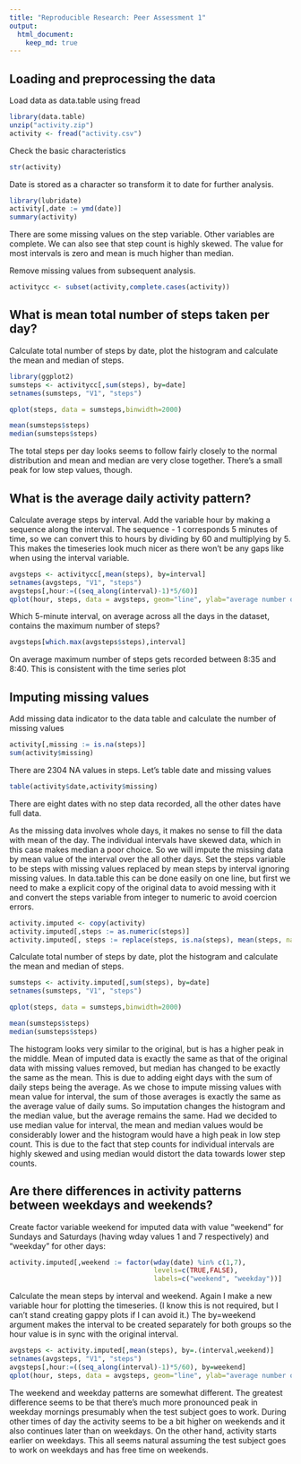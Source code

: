 ```yaml
---
title: "Reproducible Research: Peer Assessment 1"
output: 
  html_document:
    keep_md: true
---
```



## Loading and preprocessing the data


Load data as data.table using fread
```r
library(data.table)
unzip("activity.zip")
activity <- fread("activity.csv")
```

Check the basic characteristics
```R
str(activity)
```

Date is stored as a character so transform it to date for further analysis.
```r
library(lubridate)
activity[,date := ymd(date)]
summary(activity)
```

There are some missing values on the step variable. Other variables are complete. We can also see that step count is highly skewed. The value for most intervals is zero and mean is much higher than median.

Remove missing values from subsequent analysis.

```r
activitycc <- subset(activity,complete.cases(activity))
```


## What is mean total number of steps taken per day?

Calculate total number of steps by date, plot the histogram and calculate the mean and median of steps.

```r
library(ggplot2)
sumsteps <- activitycc[,sum(steps), by=date]
setnames(sumsteps, "V1", "steps")

qplot(steps, data = sumsteps,binwidth=2000)

mean(sumsteps$steps)
median(sumsteps$steps)
```
The total steps per day looks seems to follow fairly closely to the normal distribution and mean and median are very close together. There's a small peak for low step values, though.

## What is the average daily activity pattern?

Calculate average steps by interval. Add the variable hour by making a sequence along the interval. The sequence - 1 corresponds 5 minutes of time, so we can convert this to hours by dividing by 60 and multiplying by 5. This makes the timeseries look much nicer as there won't be any gaps like when using the interval variable.

```r
avgsteps <- activitycc[,mean(steps), by=interval]
setnames(avgsteps, "V1", "steps")
avgsteps[,hour:=((seq_along(interval)-1)*5/60)]
qplot(hour, steps, data = avgsteps, geom="line", ylab="average number of steps")
```

Which 5-minute interval, on average across all the days in the dataset, contains the maximum number of steps?
```r
avgsteps[which.max(avgsteps$steps),interval]
```
On average maximum number of steps gets recorded between 8:35 and 8:40. This is consistent with the time series plot

## Imputing missing values

Add missing data indicator to the data table and calculate the number of missing values
```r
activity[,missing := is.na(steps)]
sum(activity$missing)
```

There are 2304 NA values in steps. Let's table date and missing values
```r
table(activity$date,activity$missing)
```

There are eight dates with no step data recorded, all the other dates have full data. 

As the missing data involves whole days, it makes no sense to fill the data with mean of the day. The individual intervals have skewed data, which in this case makes median a poor choice. So we will impute the missing data by mean value of the interval over the all other days. Set the steps variable to be steps with missing values replaced by mean steps by interval ignoring missing values. In data.table this can be done easily on one line, but first we need to make a explicit copy of the original data to avoid messing with it and convert the steps variable from integer to numeric to avoid coercion errors.

```r
activity.imputed <- copy(activity)
activity.imputed[,steps := as.numeric(steps)]
activity.imputed[, steps := replace(steps, is.na(steps), mean(steps, na.rm=TRUE)), by = interval]
```
Calculate total number of steps by date, plot the histogram and calculate the mean and median of steps.
```r
sumsteps <- activity.imputed[,sum(steps), by=date]
setnames(sumsteps, "V1", "steps")

qplot(steps, data = sumsteps,binwidth=2000)

mean(sumsteps$steps)
median(sumsteps$steps)
```
The histogram looks very similar to the original, but is has a higher peak in the middle. Mean of imputed data is exactly the same as that of the original data with missing values removed, but median has changed to be exactly the same as the mean. This is due to adding eight days with the sum of daily steps being the average. As we chose to impute missing values with mean value for interval, the sum of those averages is exactly the same as the average value of daily sums. So imputation changes the histogram and the median value, but the average remains the same. Had we decided to use median value for interval, the mean and median values would be considerably lower and the histogram would have a high peak in low step count. This is due to the fact that step counts for individual intervals are highly skewed and using median would distort the data towards lower step counts.


## Are there differences in activity patterns between weekdays and weekends?

Create factor variable weekend for imputed data with value "weekend" for Sundays and Saturdays (having wday values 1 and 7 respectively) and "weekday" for other days:

```r
activity.imputed[,weekend := factor(wday(date) %in% c(1,7), 
                                    levels=c(TRUE,FALSE),
                                    labels=c("weekend", "weekday"))]
```

Calculate the mean steps by interval and weekend. Again I make a new variable hour for plotting the timeseries. (I know this is not required, but I can't stand creating gappy plots if I can avoid it.) The by=weekend argument makes the interval to be created separately for both groups so the hour value is in sync with the original interval.

```r
avgsteps <- activity.imputed[,mean(steps), by=.(interval,weekend)]
setnames(avgsteps, "V1", "steps")
avgsteps[,hour:=((seq_along(interval)-1)*5/60), by=weekend]
qplot(hour, steps, data = avgsteps, geom="line", ylab="average number of steps",facets= weekend~.)
``` 

The weekend and weekday patterns are somewhat different. The greatest difference seems to be that there's much more pronounced peak in weekday mornings presumably when the test subject goes to work. During other times of day the activity seems to be a bit higher on weekends and it also continues later than on weekdays. On the other hand, activity starts earlier on weekdays. This all seems natural assuming the test subject goes to work on weekdays and has free time on weekends.
